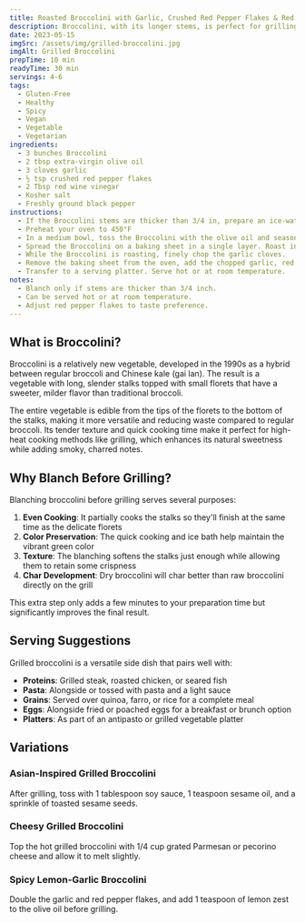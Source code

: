 ```yaml
---
title: Roasted Broccolini with Garlic, Crushed Red Pepper Flakes & Red Wine Vinegar
description: Broccolini, with its longer stems, is perfect for grilling. If the stems are tough, blanch them first; if tender, grill directly. Season generously with red wine vinegar, garlic, and red pepper flakes, adjusting to taste.
date: 2023-05-15
imgSrc: /assets/img/grilled-broccolini.jpg
imgAlt: Grilled Broccolini
prepTime: 10 min
readyTime: 30 min
servings: 4-6
tags:
  - Gluten-Free
  - Healthy
  - Spicy
  - Vegan
  - Vegetable
  - Vegetarian
ingredients:
  - 3 bunches Broccolini
  - 2 tbsp extra-virgin olive oil
  - 3 cloves garlic
  - ½ tsp crushed red pepper flakes
  - 2 Tbsp red wine vinegar
  - Kosher salt
  - Freshly ground black pepper
instructions:
  - If the Broccolini stems are thicker than 3/4 in, prepare an ice-water bath by filling a large bowl with cold water and ice. Blanch the Broccolini in lightly salted boiling water for about 15 seconds and plunge them into the ice-water bath to stop the cooking. (If your Broccolini stems are not thick, skip this step.)
  - Preheat your oven to 450°F
  - In a medium bowl, toss the Broccolini with the olive oil and season with salt and pepper.
  - Spread the Broccolini on a baking sheet in a single layer. Roast in the oven until they start to crisp and turn brown, about 8-10 minutes. Flip the Broccolini and roast on the other side for an additional 5-7 minutes until well seared.
  - While the Broccolini is roasting, finely chop the garlic cloves.
  - Remove the baking sheet from the oven, add the chopped garlic, red pepper flakes, and vinegar to the Broccolini, and toss well. Return to the oven for an additional 2-3 minutes to allow the garlic to cook through and become fragrant.
  - Transfer to a serving platter. Serve hot or at room temperature.
notes:
  - Blanch only if stems are thicker than 3/4 inch.
  - Can be served hot or at room temperature.
  - Adjust red pepper flakes to taste preference.
---
```


## What is Broccolini?

Broccolini is a relatively new vegetable, developed in the 1990s as a hybrid between regular broccoli and Chinese kale (gai lan). The result is a vegetable with long, slender stalks topped with small florets that have a sweeter, milder flavor than traditional broccoli.

The entire vegetable is edible from the tips of the florets to the bottom of the stalks, making it more versatile and reducing waste compared to regular broccoli. Its tender texture and quick cooking time make it perfect for high-heat cooking methods like grilling, which enhances its natural sweetness while adding smoky, charred notes.

## Why Blanch Before Grilling?

Blanching broccolini before grilling serves several purposes:

1. **Even Cooking**: It partially cooks the stalks so they'll finish at the same time as the delicate florets
2. **Color Preservation**: The quick cooking and ice bath help maintain the vibrant green color
3. **Texture**: The blanching softens the stalks just enough while allowing them to retain some crispness
4. **Char Development**: Dry broccolini will char better than raw broccolini directly on the grill

This extra step only adds a few minutes to your preparation time but significantly improves the final result.

## Serving Suggestions

Grilled broccolini is a versatile side dish that pairs well with:

- **Proteins**: Grilled steak, roasted chicken, or seared fish
- **Pasta**: Alongside or tossed with pasta and a light sauce
- **Grains**: Served over quinoa, farro, or rice for a complete meal
- **Eggs**: Alongside fried or poached eggs for a breakfast or brunch option
- **Platters**: As part of an antipasto or grilled vegetable platter

## Variations

### Asian-Inspired Grilled Broccolini
After grilling, toss with 1 tablespoon soy sauce, 1 teaspoon sesame oil, and a sprinkle of toasted sesame seeds.

### Cheesy Grilled Broccolini
Top the hot grilled broccolini with 1/4 cup grated Parmesan or pecorino cheese and allow it to melt slightly.

### Spicy Lemon-Garlic Broccolini
Double the garlic and red pepper flakes, and add 1 teaspoon of lemon zest to the olive oil before grilling.